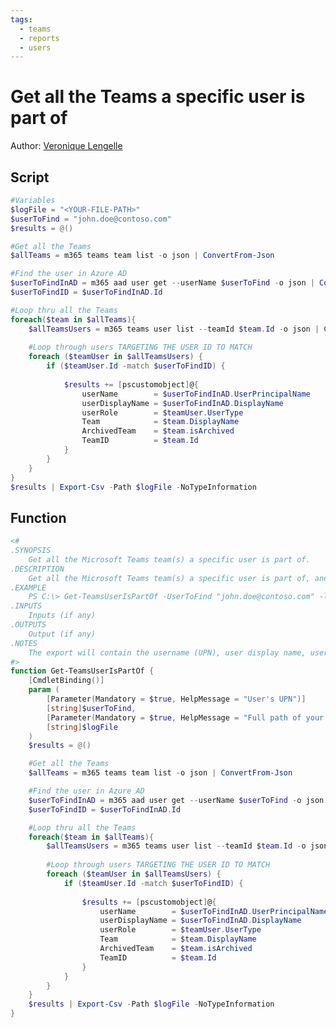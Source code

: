 ```yaml
---
tags:
  - teams
  - reports
  - users
---
```



# Get all the Teams a specific user is part of

Author: [Veronique Lengelle](https://twitter.com/veronicageek)

## Script

<Tabs>
  <TabItem value="PowerShell">

  ```powershell
  #Variables
  $logFile = "<YOUR-FILE-PATH>"
  $userToFind = "john.doe@contoso.com"
  $results = @()

  #Get all the Teams
  $allTeams = m365 teams team list -o json | ConvertFrom-Json

  #Find the user in Azure AD
  $userToFindInAD = m365 aad user get --userName $userToFind -o json | ConvertFrom-Json
  $userToFindID = $userToFindInAD.Id

  #Loop thru all the Teams
  foreach($team in $allTeams){
      $allTeamsUsers = m365 teams user list --teamId $team.Id -o json | ConvertFrom-Json
      
      #Loop through users TARGETING THE USER ID TO MATCH
      foreach ($teamUser in $allTeamsUsers) {
          if ($teamUser.Id -match $userToFindID) {
          
              $results += [pscustomobject]@{
                  userName        = $userToFindInAD.UserPrincipalName
                  userDisplayName = $userToFindInAD.DisplayName
                  userRole        = $teamUser.UserType
                  Team            = $team.DisplayName
                  ArchivedTeam    = $team.isArchived
                  TeamID          = $team.Id
              }
          }
      }    
  }
  $results | Export-Csv -Path $logFile -NoTypeInformation
  ```

  </TabItem>
</Tabs>

## Function

<Tabs>
  <TabItem value="PowerShell">

  ```powershell
  <#
  .SYNOPSIS
      Get all the Microsoft Teams team(s) a specific user is part of.
  .DESCRIPTION
      Get all the Microsoft Teams team(s) a specific user is part of, and exports the results into a CSV file.
  .EXAMPLE
      PS C:\> Get-TeamsUserIsPartOf -UserToFind "john.doe@contoso.com" -logFile "C:\users\$env:USERNAME\Desktop\myFileExport.csv"
  .INPUTS
      Inputs (if any)
  .OUTPUTS
      Output (if any)
  .NOTES
      The export will contain the username (UPN), user display name, user role in that Team, Team display name, Team archive status, and the Team Id.
  #>
  function Get-TeamsUserIsPartOf {
      [CmdletBinding()]
      param (
          [Parameter(Mandatory = $true, HelpMessage = "User's UPN")]
          [string]$userToFind,
          [Parameter(Mandatory = $true, HelpMessage = "Full path of your .csv file to log the results")]
          [string]$logFile
      )
      $results = @()

      #Get all the Teams
      $allTeams = m365 teams team list -o json | ConvertFrom-Json

      #Find the user in Azure AD
      $userToFindInAD = m365 aad user get --userName $userToFind -o json | ConvertFrom-Json
      $userToFindID = $userToFindInAD.Id

      #Loop thru all the Teams
      foreach($team in $allTeams){
          $allTeamsUsers = m365 teams user list --teamId $team.Id -o json | ConvertFrom-Json
          
          #Loop through users TARGETING THE USER ID TO MATCH
          foreach ($teamUser in $allTeamsUsers) {
              if ($teamUser.Id -match $userToFindID) {
              
                  $results += [pscustomobject]@{
                      userName        = $userToFindInAD.UserPrincipalName
                      userDisplayName = $userToFindInAD.DisplayName
                      userRole        = $teamUser.UserType
                      Team            = $team.DisplayName
                      ArchivedTeam    = $team.isArchived
                      TeamID          = $team.Id
                  }
              }
          }    
      }
      $results | Export-Csv -Path $logFile -NoTypeInformation
  }
  ```

  </TabItem>
</Tabs>

